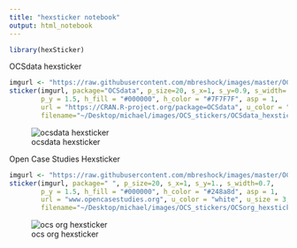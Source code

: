 ```yaml
---
title: "hexsticker notebook"
output: html_notebook
---
```


```r
library(hexSticker)
```


OCSdata hexsticker
```r
imgurl <- "https://raw.githubusercontent.com/mbreshock/images/master/OCS_stickers/OCSdata_logo.png"
sticker(imgurl, package="OCSdata", p_size=20, s_x=1, s_y=0.9, s_width=.6, 
        p_y = 1.5, h_fill = "#000000", h_color = "#7F7F7F", asp = 1,
        url = "https://CRAN.R-project.org/package=OCSdata", u_color = "white", u_size = 3,
        filename="~/Desktop/michael/images/OCS_stickers/OCSdata_hexsticker.png")
```

![ocsdata hexsticker](https://raw.githubusercontent.com/mbreshock/images/master/OCS_stickers/OCSdata_hexsticker.png)

Open Case Studies Hexsticker
```r
imgurl <- "https://raw.githubusercontent.com/mbreshock/images/master/OCS_stickers/icon_small.png"
sticker(imgurl, package=" ", p_size=20, s_x=1, s_y=1., s_width=0.7, 
        p_y = 1.5, h_fill = "#000000", h_color = "#248a8d", asp = 1,
        url = "www.opencasestudies.org", u_color = "white", u_size = 3,
        filename="~/Desktop/michael/images/OCS_stickers/OCSorg_hexsticker.png")
```

![ocs org hexsticker](https://raw.githubusercontent.com/mbreshock/images/master/OCS_stickers/OCSorg_hexsticker.png)

